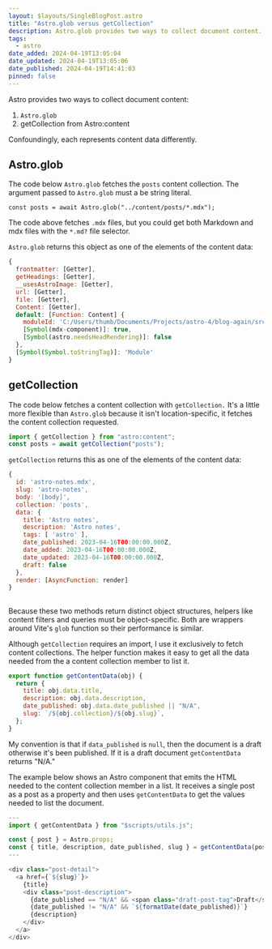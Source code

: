 ```yaml
---
layout: $layouts/SingleBlogPost.astro
title: "Astro.glob versus getCollection"
description: Astro.glob provides two ways to collect document content. Pick one, don't mix 'n match.
tags:
  - astro
date_added: 2024-04-19T13:05:04
date_updated: 2024-04-19T13:05:06
date_published: 2024-04-19T14:41:03
pinned: false
---
```


Astro provides two ways to collect document content:

1. `Astro.glob`
2. getCollection from Astro:content

Confoundingly, each represents content data differently.

## Astro.glob

The code below `Astro.glob` fetches the `posts` content collection. The argument passed to `Astro.glob` must a be string literal.

```
const posts = await Astro.glob("../content/posts/*.mdx");
```

The code above fetches `.mdx` files, but you could get both Markdown and mdx files with the `*.md?` file selector.

`Astro.glob` returns this object as one of the elements of the content data:

```js
{
  frontmatter: [Getter],
  getHeadings: [Getter],
  __usesAstroImage: [Getter],
  url: [Getter],
  file: [Getter],
  Content: [Getter],
  default: [Function: Content] {
    moduleId: 'C:/Users/thumb/Documents/Projects/astro-4/blog-again/src/content/posts/_template.mdx',
    [Symbol(mdx-component)]: true,
    [Symbol(astro.needsHeadRendering)]: false
  },
  [Symbol(Symbol.toStringTag)]: 'Module'
}
```

## getCollection

The code below fetches a content collection with `getCollection.` It's a little more flexible than `Astro.glob` because
it isn't location-specific, it fetches the content collection requested.

```js
import { getCollection } from "astro:content";
const posts = await getCollection("posts");
```

`getCollection` returns this as one of the elements of the content data:

```js
{
  id: 'astro-notes.mdx',
  slug: 'astro-notes',
  body: '[body]',
  collection: 'posts',
  data: {
    title: 'Astro notes',
    description: 'Astro notes',
    tags: [ 'astro' ],
    date_published: 2023-04-16T00:00:00.000Z,
    date_added: 2023-04-16T00:00:00.000Z,
    date_updated: 2023-04-16T00:00:00.000Z,
    draft: false
  },
  render: [AsyncFunction: render]
}
```

##

Because these two methods return distinct object structures, helpers like content filters and queries must be object-specific.
Both are wrappers around Vite's `glob` function so their performance is similar.

Although `getCollection` requires an import, I use it exclusively to fetch content collections. The helper function makes it easy
to get all the data needed from the a content collection member to list it.

```js
export function getContentData(obj) {
  return {
    title: obj.data.title,
    description: obj.data.description,
    date_published: obj.data.date_published || "N/A",
    slug: `/${obj.collection}/${obj.slug}`,
  };
}
```

My convention is that if `data_published` is `null`, then
the document is a draft otherwise it's been published. If it
is a draft document `getContentData` returns "N/A."

The example below shows an Astro component that emits the HTML needed to the content collection member in a list.
It receives a single post as a post as a property and then uses `getContentData` to get the values needed to list the document.

```js
---
import { getContentData } from "$scripts/utils.js";

const { post } = Astro.props;
const { title, description, date_published, slug } = getContentData(post);
---

<div class="post-detail">
  <a href={`${slug}`}>
    {title}
    <div class="post-description">
      {date_published == "N/A" && <span class="draft-post-tag">Draft</span>}
      {date_published != "N/A" && `${formatDate(date_published)}`}
      {description}
    </div>
  </a>
</div>
```
